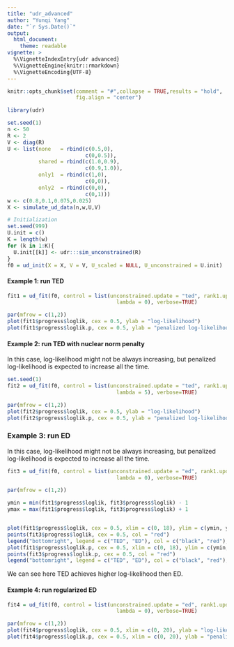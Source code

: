 ```yaml
---
title: "udr_advanced"
author: "Yunqi Yang"
date: "`r Sys.Date()`"
output:
  html_document:
    theme: readable
vignette: >
  %\VignetteIndexEntry{udr advanced}
  %\VignetteEngine{knitr::rmarkdown}
  %\VignetteEncoding{UTF-8}
---
```


```r
knitr::opts_chunk$set(comment = "#",collapse = TRUE,results = "hold",
                      fig.align = "center")
```

```r
library(udr)
```

```r
set.seed(1)
n <- 50
R <- 2
V <- diag(R)
U <- list(none   = rbind(c(0.5,0),
                         c(0,0.5)),
          shared = rbind(c(1.0,0.9),
                         c(0.9,1.0)),
          only1  = rbind(c(1,0),
                         c(0,0)),
          only2  = rbind(c(0,0),
                         c(0,1)))
w <- c(0.8,0.1,0.075,0.025)
X <- simulate_ud_data(n,w,U,V)
```

```r

# Initialization
set.seed(999)
U.init = c()
K = length(w)
for (k in 1:K){
  U.init[[k]] <- udr:::sim_unconstrained(R)
}
f0 = ud_init(X = X, V = V, U_scaled = NULL, U_unconstrained = U.init)
```


#### Example 1: run TED
```r

fit1 = ud_fit(f0, control = list(unconstrained.update = "ted", rank1.update = "ted", resid.update = 'none', scaled.update = "fa", maxiter=20, tol = 1e-02, tol.lik = 1e-2, n0 = 0,
                                   lambda = 0), verbose=TRUE)
```
```r
par(mfrow = c(1,2))
plot(fit1$progress$loglik, cex = 0.5, ylab = "log-likelihood")
plot(fit1$progress$loglik.p, cex = 0.5, ylab = "penalized log-likelihood")
```

#### Example 2: run TED with nuclear norm penalty 

In this case, log-likelihood might not be always increasing, but penalized log-likelihood is expected to increase all the time. 
```r
set.seed(1)
fit2 = ud_fit(f0, control = list(unconstrained.update = "ted", rank1.update = "ted", resid.update = 'none', scaled.update = "fa", maxiter=20, tol = 1e-02, tol.lik = 1e-2, n0 = 0,
                                   lambda = 5), verbose=TRUE)
```

```r
par(mfrow = c(1,2))
plot(fit2$progress$loglik, cex = 0.5, ylab = "log-likelihood")
plot(fit2$progress$loglik.p, cex = 0.5, ylab = "penalized log-likelihood")
```


### Example 3: run ED

In this case, log-likelihood might not be always increasing, but penalized log-likelihood is expected to increase all the time. 
```r

fit3 = ud_fit(f0, control = list(unconstrained.update = "ed", rank1.update = "ted", resid.update = 'none', scaled.update = "fa", maxiter=20, tol = 1e-02, tol.lik = 1e-2, n0 = 0,
                                   lambda = 0), verbose=TRUE)
```

```r
par(mfrow = c(1,2))

ymin = min(fit1$progress$loglik, fit3$progress$loglik) - 1
ymax = max(fit1$progress$loglik, fit3$progress$loglik) + 1


plot(fit1$progress$loglik, cex = 0.5, xlim = c(0, 18), ylim = c(ymin, ymax), ylab = "log-likelihood")
points(fit3$progress$loglik, cex = 0.5, col = "red")
legend("bottomright", legend = c("TED", "ED"), col = c("black", "red"), lty = 1)
plot(fit1$progress$loglik.p, cex = 0.5, xlim = c(0, 18), ylim = c(ymin, ymax), ylab = "penalized log-likelihood")
points(fit3$progress$loglik.p, cex = 0.5, col = "red")
legend("bottomright", legend = c("TED", "ED"), col = c("black", "red"), lty = 1)
```
We can see here TED achieves higher log-likelihood then ED. 




#### Example 4: run regularized ED 

```r

fit4 = ud_fit(f0, control = list(unconstrained.update = "ed", rank1.update = "ted", resid.update = 'none', scaled.update = "fa", maxiter=20, tol = 1e-02, tol.lik = 1e-2, n0 = 5,
                                   lambda = 0), verbose=TRUE)
```

```r
par(mfrow = c(1,2))
plot(fit4$progress$loglik, cex = 0.5, xlim = c(0, 20), ylab = "log-likelihood")
plot(fit4$progress$loglik.p, cex = 0.5, xlim = c(0, 20), ylab = "penalized log-likelihood")

```










